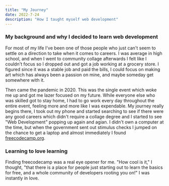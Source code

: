 ```yaml
---
title: "My Journey"
date: 2022-7-24
description: "How I taught myself web development"
---
```


### My background and why I decided to learn web development

For most of my life I've been one of those people who just can't seem to settle on a direction to take when it comes to careers.
I was average in high school, and when I went to community collage afterwards I felt like I couldn't focus so I dropped out
and got a job working at a grocery store. I figured since it was a stable job and paid the bills, I could focus on making art
which has always been a passion on mine, and maybe someday get somewhere with it.

Then came the pandemic in 2020. This was the single event which woke me up and got me lazer focused on my future. While everyone
else who was skilled got to stay home, I had to go work every day throughout the entire event, feeling more and more like I was
expendable. My journey really begins there, I took out my phone and started searching to see if there were any good careers which
didn't require a collage degree and I started to see "Web Development" popping up again and agian. I didn't own a computer at the
time, but when the government sent out stimulus checks I jumped on the chance to get a laptop and almost immediately I found
[freecodecamp.org](https://www.freecodecamp.org/).

### Learning to love learning

Finding freecodecamp was a real eye opener for me. "How cool is it," I thought, "that there is a place for people just starting out to learn the
basics for free, and a whole community of developers rooting you on!" I was instantly in love.
